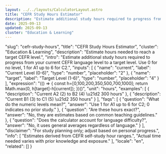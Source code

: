 ```yaml
---
layout: ../../layouts/CalculatorLayout.astro
title: "CEFR Study Hours Estimator"
description: "Estimate additional study hours required to progress from your current CEFR language level to a target level. Use 0 for no level, 1 for A1 up to 6 for C2."
date: 2025-09-13
updated: 2025-09-13
cluster: "Education & Learning"
---
```



  "slug": "cefr-study-hours",
  "title": "CEFR Study Hours Estimator",
  "cluster": "Education & Learning",
  "description": "Estimate hours needed to reach a target CEFR level.",
  "intro": "Estimate additional study hours required to progress from your current CEFR language level to a target level. Use 0 for no level, 1 for A1 up to 6 for C2.",
  "inputs": [
    {
      "name": "current",
      "label": "Current Level (0-6)",
      "type": "number",
      "placeholder": "2"
    },
    {
      "name": "target",
      "label": "Target Level (1-6)",
      "type": "number",
      "placeholder": "4"
    }
  ],
  "expression": "(() => { const h=[0,100,200,350,500,700,1000]; return Math.max(0, h[target]-h[current]); })()",
  "unit": "hours",
  "examples": [
    {
      "description": "Current A2 (2) to B2 (4) \u21d2 300 hours"
    },
    {
      "description": "Current B1 (3) to C1 (5) \u21d2 350 hours"
    }
  ],
  "faqs": [
    {
      "question": "What do the numeric levels mean?",
      "answer": "Use 1 for A1 up to 6 for C2; 0 indicates no prior study."
    },
    {
      "question": "Are these hours exact?",
      "answer": "No, they are estimates based on common teaching guidelines."
    },
    {
      "question": "Does the calculator account for language difficulty?",
      "answer": "No, it uses general averages regardless of language."
    }
  ],
  "disclaimer": "For study planning only; adjust based on personal progress.",
  "info": [
    "Estimates derived from CEFR self-study hour ranges.",
    "Actual time needed varies with prior knowledge and exposure."
  ],
  "locale": "en",
  "related": []
}

<Calculator schema={schema} />
